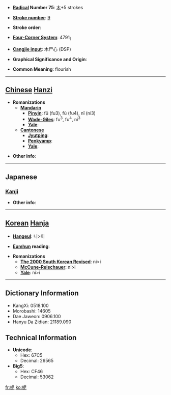 * '''[[Wiktionary:Chinese radical index| Radical]] Number 75''': [[Wiktionary:Chinese radical index 木|木]]+5 strokes

* '''[[Wiktionary:Chinese total strokes index|Stroke number]]''': [[Wiktionary:Chinese total strokes index 9|9]]

* '''Stroke order''': 

* '''[[Wiktionary:Chinese four corner index|Four-Corner System]]''': 4791<sub>1</sub>

* '''[[Wiktionary:Chinese Cangjie index|Cangjie input]]''': 木尸心 (DSP)

* '''Graphical Significance and Origin''': 

* '''Common Meaning''': flourish

----

== [[Chinese]] [[Hanzi]] ==

* '''Romanizations'''
** '''[[Mandarin]]'''
*** '''[[Pinyin]]''': fǔ (fu3), fù (fu4), nǐ (ni3)
*** '''[[Wade-Giles]]''': fu<sup>3</sup>, fu<sup>4</sup>, ni<sup>3</sup>
*** '''[[Yale]]''': 
** '''[[Cantonese]]'''
*** '''[[Jyutping]]''':
*** '''[[Penkyamp]]''': 
*** '''[[Yale]]''': 

* '''Other info''': 

----

==Japanese==
===[[Kanji]]===
{{kanji|on readings=[[じ]] (ji), [[に]] (ni)|kun readings=}}

* '''Other info''':  

----

== [[Korean]] [[Hanja]] ==

* '''[[Hangeul]]''': 니>이

* '''[[Eumhun]] reading''': 

* '''Romanizations'''
** '''[[The 2000 South Korean Revised Romanization|The 2000 South Korean Revised]]''': ni>i
** '''[[McCune-Reischauer]]''': ni>i
** '''[[Yale]]''': ni>i

----

== Dictionary Information ==

* KangXi: 0518.100
* Morobashi: 14605
* Dae Jaweon: 0906.100
* Hanyu Da Zidian: 21189.090

== Technical Information ==

* '''Unicode''':
** Hex: 67C5
** Decimal: 26565
* '''Big5''':
** Hex: CF46
** Decimal: 53062

[[fr:柅]]
[[ko:柅]]